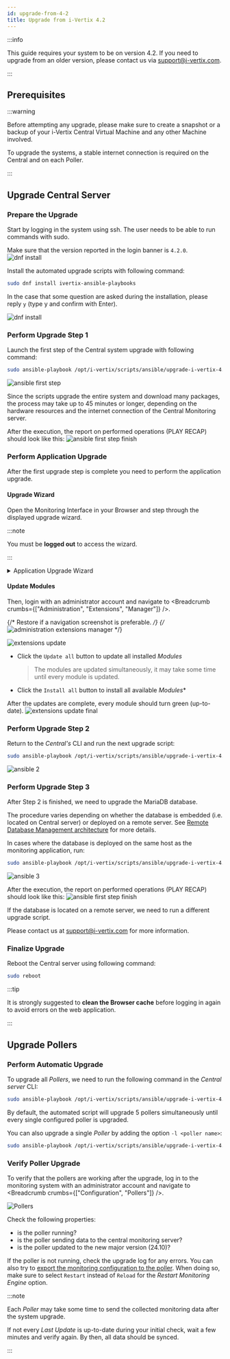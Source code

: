 ```yaml
---
id: upgrade-from-4-2
title: Upgrade from i-Vertix 4.2
---
```




:::info

This guide requires your system to be on version 4.2. If you need to upgrade from an older version, please contact us via support@i-vertix.com.

:::

## Prerequisites

:::warning

Before attempting any upgrade, please make sure to create a snapshot or a backup
of your i-Vertix Central Virtual Machine and any other Machine involved.

To upgrade the systems, a stable internet connection is required on the Central and on each Poller.

:::


## Upgrade Central Server

### Prepare the Upgrade

Start by logging in the system using ssh.
The user needs to be able to run commands with sudo.

Make sure that the version reported in the login banner is `4.2.0`.
![dnf install](../assets/upgrade/upgrade-from_4.2/version_4-2.png)

Install the automated upgrade scripts with following command:
```bash
sudo dnf install ivertix-ansible-playbooks
```

In the case that some question are asked during the installation, please reply `y` (type y and confirm with Enter).

![dnf install](../assets/upgrade/upgrade-from_4.2/dnf_install.png)


### Perform Upgrade Step 1

Launch the first step of the Central system upgrade with following command:
```bash
sudo ansible-playbook /opt/i-vertix/scripts/ansible/upgrade-i-vertix-4.3/upgrade-central-step1.yml
```

![ansible first step](../assets/upgrade/upgrade-from_4.2/ansible_step_1.png)


Since the scripts upgrade the entire system and download many packages, 
the process may take up to 45 minutes or longer, 
depending on the hardware resources and the internet connection of the Central Monitoring server.

After the execution, the report on performed operations (PLAY RECAP) should look like this:
![ansible first step finish](../assets/upgrade/upgrade-from_4.2/ansible_step_1_finish.png)

### Perform Application Upgrade

After the first upgrade step is complete you need to perform the application upgrade.

#### Upgrade Wizard

Open the Monitoring Interface in your Browser and step through the displayed upgrade wizard.

:::note

You must be **logged out** to access the wizard.

:::

<details>
<summary>Application Upgrade Wizard</summary>

![webui_1](../assets/upgrade/upgrade-from_4.2/webui_step1.png)
![webui_2](../assets/upgrade/upgrade-from_4.2/webui_step2.png)
![webui_3](../assets/upgrade/upgrade-from_4.2/webui_step3.png)
![webui_4](../assets/upgrade/upgrade-from_4.2/webui_step4.png)
![webui_5](../assets/upgrade/upgrade-from_4.2/webui_step5.png)

</details>

#### Update Modules

Then, login with an administrator account and navigate to <Breadcrumb crumbs={["Administration", "Extensions", "Manager"]} />.

{/* Restore if a navigation screenshot is preferable. */}
{/* ![administration extensions manager](../assets/upgrade/upgrade-from_4.2/administration_extensions_manager.png) */}

![extensions update](../assets/upgrade/upgrade-from_4.2/update_extensions.png)

- <ImageCounter num={1} /> Click the `Update all` button to update all installed *Modules*
    > The modules are updated simultaneously, it may take some time until every module is updated.
- <ImageCounter num={2} /> Click the `Install all` button to install all available *Modules**

After the updates are complete, every module should turn green (up-to-date).
![extensions update final](../assets/upgrade/upgrade-from_4.2/update_extensions_finish.png)

### Perform Upgrade Step 2

Return to the *Central's* CLI and run the next upgrade script:

```bash
sudo ansible-playbook /opt/i-vertix/scripts/ansible/upgrade-i-vertix-4.3/upgrade-central-step2.yml
```

![ansible 2](../assets/upgrade/upgrade-from_4.2/ansible_step_2.png)

### Perform Upgrade Step 3

After Step 2 is finished, we need to upgrade the MariaDB database. 

The procedure varies depending on whether the database is embedded (i.e. located on Central server)
or deployed on a remote server.
See [Remote Database Management architecture](../installation/before-you-start/architecture#dbms)
for more details.

<Tabs>
<TabItem value="internal_db" label="Embedded Database" default>

In cases where the database is deployed on the same host as the monitoring application, run:

```bash
sudo ansible-playbook /opt/i-vertix/scripts/ansible/upgrade-i-vertix-4.3/upgrade-central-step3.yml
```

![ansible 3](../assets/upgrade/upgrade-from_4.2/ansible_step_3.png)

After the execution, the report on performed operations (PLAY RECAP) should look like this:
![ansible first step finish](../assets/upgrade/upgrade-from_4.2/ansible_step_3_finish.png)

</TabItem>
<TabItem value="external_db" label="Remote Database">

If the database is located on a remote server, we need to run a different upgrade script.

Please contact us at [support@i-vertix.com](mailto:support@i-vertix.com) for more information.

</TabItem>
</Tabs>

### Finalize Upgrade

Reboot the Central server using following command:

```bash
sudo reboot
```

:::tip

It is strongly suggested to **clean the Browser cache** before logging in again to avoid errors on the web application.

:::

## Upgrade Pollers

### Perform Automatic Upgrade

To upgrade all *Pollers*, we need to run the following command in the *Central server* CLI:

```bash
sudo ansible-playbook /opt/i-vertix/scripts/ansible/upgrade-i-vertix-4.3/upgrade-poller.yml
```

By default, the automated script will upgrade 5 pollers simultaneously until every single configured poller is upgraded.

You can also upgrade a single *Poller* by adding the option `-l <poller name>`:

```bash
sudo ansible-playbook /opt/i-vertix/scripts/ansible/upgrade-i-vertix-4.3/upgrade-poller.yml -l Poller1
```

### Verify Poller Upgrade

To verify that the pollers are working after the upgrade, log in to the monitoring system with an administrator account
and navigate to <Breadcrumb crumbs={["Configuration", "Pollers"]} />.

![Pollers](../assets/upgrade/upgrade-from_4.2/verify_pollers.png)

Check the following properties:

- <ImageCounter num={1} /> is the poller running?
- <ImageCounter num={2} /> is the poller sending data to the central monitoring server?
- <ImageCounter num={3} /> is the poller updated to the new major version (24.10)?

If the poller is not running, check the upgrade log for any errors.
You can also try to [export the monitoring configuration to the poller](../monitoring-resources/export-configuration).
When doing so, make sure to select `Restart` instead of `Reload` for the *Restart Monitoring Engine* option.

:::note

Each *Poller* may take some time to send the collected monitoring data after the system upgrade.

If not every <ImageCounter num={2} /> *Last Update* is up-to-date during your initial check, wait a few minutes and verify again.
By then, all data should be synced.

:::
